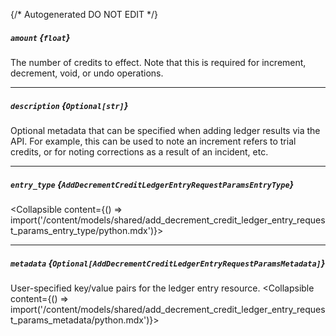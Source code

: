 {/* Autogenerated DO NOT EDIT  */}

##### `amount` *{`float`}*
The number of credits to effect. Note that this is required for increment, decrement, void, or undo operations.

---
##### `description` *{`Optional[str]`}*
Optional metadata that can be specified when adding ledger results via the API. For example, this can be used to note an increment refers to trial credits, or for noting corrections as a result of an incident, etc.

---
##### `entry_type` *{`AddDecrementCreditLedgerEntryRequestParamsEntryType`}*
<Collapsible content={() => import('/content/models/shared/add_decrement_credit_ledger_entry_request_params_entry_type/python.mdx')}>
</Collapsible>

---
##### `metadata` *{`Optional[AddDecrementCreditLedgerEntryRequestParamsMetadata]`}*
User-specified key/value pairs for the ledger entry resource.
<Collapsible content={() => import('/content/models/shared/add_decrement_credit_ledger_entry_request_params_metadata/python.mdx')}>
</Collapsible>

